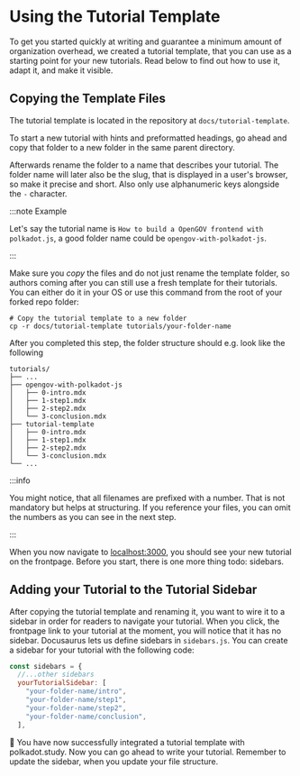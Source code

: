 # Using the Tutorial Template

To get you started quickly at writing and guarantee a minimum amount of
organization overhead, we created a tutorial template, that you can use as a
starting point for your new tutorials. Read below to find out how to use it,
adapt it, and make it visible.

## Copying the Template Files

The tutorial template is located in the repository at `docs/tutorial-template`.

To start a new tutorial with hints and preformatted headings, go ahead and copy
that folder to a new folder in the same parent directory.

Afterwards rename the folder to a name that describes your tutorial. The folder
name will later also be the slug, that is displayed in a user's browser, so make
it precise and short. Also only use alphanumeric keys alongside the `-`
character.

:::note Example

Let's say the tutorial name is
`How to build a OpenGOV frontend with polkadot.js`, a good folder name could be
`opengov-with-polkadot-js`.

:::

Make sure you _copy_ the files and do not just rename the template folder, so
authors coming after you can still use a fresh template for their tutorials. You
can either do it in your OS or use this command from the root of your forked
repo folder:

```
# Copy the tutorial template to a new folder
cp -r docs/tutorial-template tutorials/your-folder-name
```

After you completed this step, the folder structure should e.g. look like the
following

```
tutorials/
├── ...
├── opengov-with-polkadot-js
│   ├── 0-intro.mdx
│   ├── 1-step1.mdx
│   ├── 2-step2.mdx
│   └── 3-conclusion.mdx
├── tutorial-template
│   ├── 0-intro.mdx
│   ├── 1-step1.mdx
│   ├── 2-step2.mdx
│   └── 3-conclusion.mdx
└── ...
```

:::info

You might notice, that all filenames are prefixed with a number. That is not
mandatory but helps at structuring. If you reference your files, you can omit
the numbers as you can see in the next step.

:::

When you now navigate to [localhost:3000](http://localhost:3000), you should see
your new tutorial on the frontpage. Before you start, there is one more thing
todo: sidebars.

## Adding your Tutorial to the Tutorial Sidebar

After copying the tutorial template and renaming it, you want to wire it to a
sidebar in order for readers to navigate your tutorial. When you click, the
frontpage link to your tutorial at the moment, you will notice that it has no
sidebar. Docusaurus lets us define sidebars in `sidebars.js`. You can create a
sidebar for your tutorial with the following code:

```js title="/sidebars.js"
const sidebars = {
  //...other sidebars
  yourTutorialSidebar: [
    "your-folder-name/intro",
    "your-folder-name/step1",
    "your-folder-name/step2",
    "your-folder-name/conclusion",
  ],
```

🎉 You have now successfully integrated a tutorial template with polkadot.study.
Now you can go ahead to write your tutorial. Remember to update the sidebar,
when you update your file structure.
